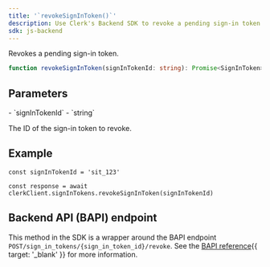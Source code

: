 ```yaml
---
title: '`revokeSignInToken()`'
description: Use Clerk's Backend SDK to revoke a pending sign-in token.
sdk: js-backend
---
```


Revokes a pending sign-in token.

```ts
function revokeSignInToken(signInTokenId: string): Promise<SignInToken>
```

## Parameters

<Properties>
  - `signInTokenId`
  - `string`

  The ID of the sign-in token to revoke.
</Properties>

## Example

<Include src="_partials/backend/usage" />

```tsx
const signInTokenId = 'sit_123'

const response = await clerkClient.signInTokens.revokeSignInToken(signInTokenId)
```

## Backend API (BAPI) endpoint

This method in the SDK is a wrapper around the BAPI endpoint `POST/sign_in_tokens/{sign_in_token_id}/revoke`. See the [BAPI reference](/docs/references/backend-api/tag/Sign-in-Tokens#operation/RevokeSignInToken){{ target: '_blank' }} for more information.
